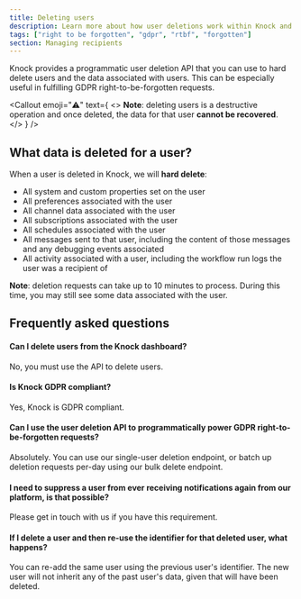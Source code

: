 ```yaml
---
title: Deleting users
description: Learn more about how user deletions work within Knock and how deletion can help with data privacy controls.
tags: ["right to be forgotten", "gdpr", "rtbf", "forgotten"]
section: Managing recipients
---
```



Knock provides a programmatic user deletion API that you can use to hard delete users and the data associated with users. This can be especially useful in fulfilling GDPR right-to-be-forgotten requests.

<Callout
  emoji="⚠️"
  text={
    <>
      <strong>Note</strong>: deleting users is a destructive operation and once
      deleted, the data for that user <strong>cannot be recovered</strong>.
    </>
  }
/>

<MultiLangCodeBlock snippet="users.delete" title="Delete a user" />

## What data is deleted for a user?

When a user is deleted in Knock, we will **hard delete**:

- All system and custom properties set on the user
- All preferences associated with the user
- All channel data associated with the user
- All subscriptions associated with the user
- All schedules associated with the user
- All messages sent to that user, including the content of those messages and any debugging events associated
- All activity associated with a user, including the workflow run logs the user was a recipient of

**Note**: deletion requests can take up to 10 minutes to process. During this time, you may still see some data associated with the user.

## Frequently asked questions

#### Can I delete users from the Knock dashboard?

No, you must use the API to delete users.

#### Is Knock GDPR compliant?

Yes, Knock is GDPR compliant.

#### Can I use the user deletion API to programmatically power GDPR right-to-be-forgotten requests?

Absolutely. You can use our single-user deletion endpoint, or batch up deletion requests per-day using our bulk delete endpoint.

#### I need to suppress a user from ever receiving notifications again from our platform, is that possible?

Please get in touch with us if you have this requirement.

#### If I delete a user and then re-use the identifier for that deleted user, what happens?

You can re-add the same user using the previous user's identifier. The new user will not inherit any of the past user's data, given that will have been deleted.
